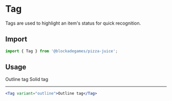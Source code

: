 
# Tag

Tags are used to highlight an item's status for quick recognition.

## Import

```jsx
import { Tag } from '@blockadegames/pizza-juice';
```

## Usage

<Stack wrap='wrap'>
  <Tag variant="outline">
    Outline tag
  </Tag>

  <Tag variant="solid">
    Solid tag
  </Tag>
</Stack>

---

```jsx
<Tag variant="outline">Outline tag</Tag>
```

